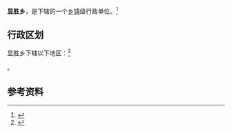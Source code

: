 {{中国乡级行政区|62/10/02/204/000}}

'''显胜乡'''，是{{PRC admin/fullname|62/10/02/204/000|3}}下辖的一个[[乡镇|乡镇]]级行政单位。<ref>{{PRC admin/ref sgc|{{PRC admin/parent|62/10/02/204/000}}}}</ref>

== 行政区划 ==

显胜乡下辖以下地区：<ref>{{PRC admin/ref sgc|62/10/02/204/000}}</ref>

{{PRC admin/children|62/10/02/204/000}}。

== 参考资料 ==

{{reflist}}

{{行政区划小作品}}
{{PRC admin/navcat|62/10/02/204/000}}